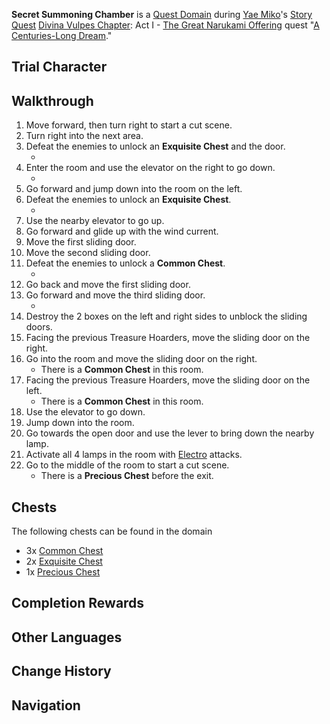 {{Domain Infobox
|image        = Domain Secret Summoning Chamber.png
|type         = Quest
|description  = The summoning site chosen by Yae Miko. Word on the street is that this is the summoning site with the highest rate of success.
|quest        = A Centuries-Long Dream
|quest_type   = Story
|region       = Inazuma
|area         = Narukami Island
|subarea      = Inazuma City
|domain       = Secret Summoning Chamber
|requiredAR   = 
|recLevel     = 
|recElements  = Electro
|trial        = Yae Miko
}}
'''Secret Summoning Chamber''' is a [[Quest Domain]] during [[Yae Miko]]'s [[Story Quest]] [[Divina Vulpes Chapter]]: Act I - [[The Great Narukami Offering]] quest "[[A Centuries-Long Dream]]."

==Trial Character==
{{Trial Character
|wl                      = 5,8
|character_name          = Yae Miko
|character_level5        = 71
|character_level8        = 90
|constellation5          = 3
|constellation8          = 3
|weapon_name             = Kagura's Verity
|weapon_level5           = 71
|weapon_level8           = 90
|refinement5             = 1
|refinement8             = 1
|artifact_flower         = Royal Flora
|artifact_feather        = Royal Plume
|artifact_sands          = Royal Pocket Watch
|artifact_goblet         = Royal Silver Urn
|artifact_circlet        = Royal Masque
|artifact_level5         = 16
|artifact_level8         = 20
|set1                    = Noblesse Oblige
|set1_piece_bonus        = 4
|normal_attack_talent5   = 5
|normal_attack_talent8   = 8
|elemental_skill_talent5 = 8
|elemental_skill_talent8 = 11
|elemental_burst_talent5 = 5
|elemental_burst_talent8 = 8
|hp5                     = 17,907
|hp8                     = 22,957
|atk5                    = 1,548
|atk8                    = 1,955
|def5                    = 527
|def8                    = 685
|em5                     = 42
|em8                     = 105
|er5                     = 135.0%
|er8                     = 135.0%
|crit_rate5              = 66.2%
|crit_rate8              = 76.3%
|crit_dmg5               = 146.5%
|crit_dmg8               = 158.1%
}}

==Walkthrough==
# Move forward, then turn right to start a cut scene.
# Turn right into the next area.
# Defeat the enemies to unlock an '''Exquisite Chest''' and the door.
#* {{Enemy List|Nobushi: Kikouban;Nobushi: Jintouban;Kairagi: Fiery Might|#*}}
# Enter the room and use the elevator on the right to go down.
#* {{Enemy|Treasure Hoarders: Scout|x=2}}
# Go forward and jump down into the room on the left.
# Defeat the enemies to unlock an '''Exquisite Chest'''.
#* {{Enemy List|Kairagi: Fiery Might;Kairagi: Dancing Thunder|#*}}
# Use the nearby elevator to go up.
# Go forward and glide up with the wind current.
# Move the first sliding door.
# Move the second sliding door.
# Defeat the enemies to unlock a '''Common Chest'''.
#* {{Enemy|Kairagi: Fiery Might|x=1}}
# Go back and move the first sliding door.
# Go forward and move the third sliding door.
#* {{Enemy List|Treasure Hoarders: Scout*2;Treasure Hoarders: Gravedigger;Treasure Hoarders: Pugilist|#*}}
# Destroy the 2 boxes on the left and right sides to unblock the sliding doors.
# Facing the previous Treasure Hoarders, move the sliding door on the right.
# Go into the room and move the sliding door on the right.
#* There is a '''Common Chest''' in this room.
# Facing the previous Treasure Hoarders, move the sliding door on the left.
#* There is a '''Common Chest''' in this room.
# Use the elevator to go down.
# Jump down into the room.
# Go towards the open door and use the lever to bring down the nearby lamp.
# Activate all 4 lamps in the room with [[Electro]] attacks.
# Go to the middle of the room to start a cut scene.
#* There is a '''Precious Chest''' before the exit.

==Chests==
The following chests can be found in the domain
* 3x [[Common Chest]]
* 2x [[Exquisite Chest]]
* 1x [[Precious Chest]]

==Completion Rewards==
{{Card|Mora|10,000}}
{{Card|Adventurer's Experience|2}}
{{Card|Mystic Enhancement Ore|2}}
{{Card|Vajrada Amethyst Fragment|1}}

==Other Languages==
{{Other Languages
|en      = Secret Summoning Chamber
|zhs     = 降灵密室
|zhs_rm  = Jiànglíng Mìshì
|zht     = 降靈密室
|zht_rm  = Jiànglíng Mìshì
|zh_tl   = Spirit Summong Secret Room
|ja      = 降霊密室
|ja_rm   = Kourei Misshitsu{{Assumed}}
|ja_tl   = Secret Room to Communicate with the Dead{{Sino}}
|ko      = 강령 밀실
|ko_rm   = Gangryeong Milsil
|ko_tl   = Spirit Summong Secret Room
|es      = Cámara de los espíritus
|es_tl   = Chamber of the Spirits
|fr      = Chambre d'invocation secrète
|fr_tl   = Secret Invocation Chamber
|ru      = Тайный зал призыва
|ru_tl   = 
|th      = ห้องลับแห่งวิญญาณ
|th_rm   = 
|th_tl   = 
|vi      = Giáng Linh Mật Thất
|vi_tl   = 
|de      = Geheime Beschwörungskammer
|de_tl   = Secret Summoning Chamber
|id      = Secret Summoning Chamber
|pt      = Câmara Oculta da Invocação
|pt_tl   = 
}}

==Change History==
{{Change History|2.5}}

==Navigation==
{{Domain Navbox|Temporary}}
